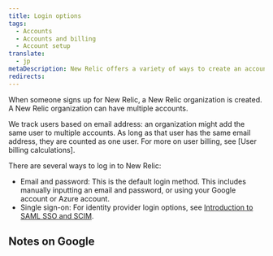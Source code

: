 ```yaml
---
title: Login options
tags:
  - Accounts
  - Accounts and billing
  - Account setup
translate:
  - jp
metaDescription: New Relic offers a variety of ways to create an account and log in. 
redirects:
---
```


When someone signs up for New Relic, a New Relic organization is created. A New Relic organization can have multiple accounts. 

We track users based on email address: an organization might add the same user to multiple accounts. As long as that user has the same email address, they are counted as one user. For more on user billing, see [User billing calculations]. 

There are several ways to log in to New Relic: 

* Email and password: This is the default login method. This includes manually inputting an email and password, or using your Google account or Azure account.
* Single sign-on: For identity provider login options, see [Introduction to SAML SSO and SCIM](/docs/accounts/accounts-billing/new-relic-one-user-management/introduction-saml-scim). 

## Notes on Google 

<CollapserGroup>
  <Collapser
    id="downgrade-pro-enterprise"
    title="Pro or Enterprise edition downgrade"
  >
